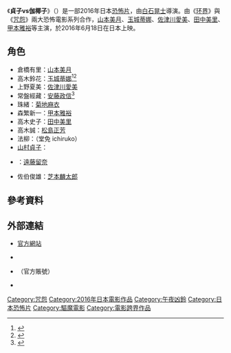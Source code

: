 {{expand|time=2016-10-20T07:05:22+00:00}}
{{refimprove|time=2016-10-20T07:05:22+00:00}}
{{NoteTA
|G1=Show
|G2=Movie
}}
{{電影資訊框
| 片名     = 貞子vs伽椰子
| 電影原名 = {{lang|ja|貞子vs伽椰子}}
| 圖像     = SDK_vs_KYK.jpeg
| 圖像大小 = 
| 圖像說明 = 
| 片名表記 = 
| 副標題   = 
| 導演     = [[白石晃士|白石晃士]]
| 監製     = [[井上伸一郎|井上伸一郎]]<br />高木ジム
| 製片     = 堀内大示<br />桜井秀行<br />横澤良雄<br />丸田順悟<br />江守徹
| 編劇     = 白石晃士
| 原著     = 鈴木光司（世界觀監修）
| 主演     = [[山本美月|山本美月]]<br />玉城蒂娜<br />[[安藤政信|安藤政信]]
| 配樂     = [[遠藤浩二|遠藤浩二]]
| 攝影     = 四宮秀俊
| 剪輯     = [[和田剛|和田剛]]
| 製片商   = [[角川映畫|角川映畫]]
| 片長     = 99分
| 產地     = {{JPN}}
| 語言     = [[日語|日語]]
| 上映日期 = {{Film date|2016|06|18|日本|2016|10|06|香港|2016|06|23|新加坡|2016|07|14|俄羅斯}}
| 發行商   = {{flagicon|JPN}} [[KADOKAWA|KADOKAWA]]<br />{{flagicon|HKG}} [[洲立影片發行（香港）|洲立影片發行（香港）]]
| 預算     = 
| 票房     = 10億<ref>{{Cite web| url = http://www.eiren.org/toukei/img/eiren_kosyu/data_2016.pdf| title = 2016年（平成28年） 興行収入10億円以上番組| publisher = [[日本映画製作者連盟|日本映画製作者連盟]]| format = PDF| accessdate = 2017年1月30日| archive-date = 2018年7月29日| archive-url = https://web.archive.org/web/20180729004617/http://www.eiren.org/toukei/img/eiren_kosyu/data_2016.pdf| dead-url = no}}</ref>
| 官方網站 = 

}}

《'''貞子vs伽椰子'''》（{{lang-ja|貞子vs伽椰子}}）是一部2016年日本[[恐怖片|恐怖片]]，由[[白石晃士|白石晃士]]導演。由《[[环界系列|环界]]》與《[[咒怨系列|咒怨]]》兩大恐怖電影系列合作，[[山本美月|山本美月]]、[[玉城蒂娜|玉城蒂娜]]、[[佐津川愛美|佐津川愛美]]、[[田中美里|田中美里]]、[[甲本雅裕|甲本雅裕]]等主演，於2016年6月18日在日本上映。

== 角色 ==
* 倉橋有里：[[山本美月|山本美月]]
* 高木鈴花：[[玉城蒂娜|玉城蒂娜]]<ref>{{Cite news |url= http://www.daily.co.jp/gossip/2016/01/25/0008749562.shtml |script-title= ja:玉城ティナ、「貞子ＶＳ伽椰子」出演 |newspaper= デイリースポーツ online |publisher= 株式会社デイリースポーツ |date= 2016-01-25 |accessdate= 2016-01-25 |language= ja |archive-date= 2020-08-07 |archive-url= https://web.archive.org/web/20200807092743/https://www.daily.co.jp/gossip/2016/01/25/0008749562.shtml |dead-url= no }}</ref><ref>{{cite web|url=http://eiga.com/news/20160125/16/|script-title=ja:玉城ティナ、「貞子vs伽椰子」でホラー映画初出演！叫びすぎて過呼吸ぎみに…|publisher=映画.com|date=2016-01-25|accessdate=2016-01-25|language=ja|archive-date=2021-02-24|archive-url=https://web.archive.org/web/20210224185448/https://eiga.com/news/20160125/16/|dead-url=no}}</ref>
* 上野夏美：[[佐津川愛美|佐津川愛美]]
* 常盤經藏：[[安藤政信|安藤政信]]<ref>{{cite web|url=http://natalie.mu/eiga/news/177274|script-title=ja:山本美月主演「貞子vs伽椰子」追加キャスト発表、安藤政信が霊媒師役|publisher=映画ナタリー|date=2016-02-24|accessdate=2016-02-24|language=ja|archive-date=2019-06-20|archive-url=https://web.archive.org/web/20190620041305/https://natalie.mu/eiga/news/177274|dead-url=no}}</ref>
* 珠緒：[[菊地麻衣|菊地麻衣]]
* 森繁新一：[[甲本雅裕|甲本雅裕]]
* 高木史子：[[田中美里|田中美里]]
* 高木誠：[[松島正芳|松島正芳]]
* 法柳：{{tsl|ja|堂免一るこ|三枝亮子}}（堂免 ichiruko）
* [[山村貞子|山村貞子]]：{{tsl|ja|七海エリー|七海繪梨}}
* {{tsl|ja|佐伯伽椰子}}：[[遠藤留奈|遠藤留奈]]
* 佐伯俊雄：[[芝本麟太郎|芝本麟太郎]]

== 參考資料 ==
{{Reflist|2}}

== 外部連結 ==
* {{ja}}[http://sadakovskayako.jp/ 官方網站] {{Wayback|url=http://sadakovskayako.jp/ |date=20210115210905 }}
* {{en}}{{IMDb title|5309954|貞子vs伽椰子}}
* {{ja}}{{Twitter|sadako3d|貞子}}（官方賬號）
* {{ja}}{{Instagram|kayakowithtoshio|伽椰子和俊雄的感人親子日記}}

{{咒怨系列}}

[[Category:咒怨|Category:咒怨]]
[[Category:2016年日本電影作品|Category:2016年日本電影作品]]
[[Category:午夜凶鈴|Category:午夜凶鈴]]
[[Category:日本恐怖片|Category:日本恐怖片]]
[[Category:驅魔電影|Category:驅魔電影]]
[[Category:電影跨界作品|Category:電影跨界作品]]